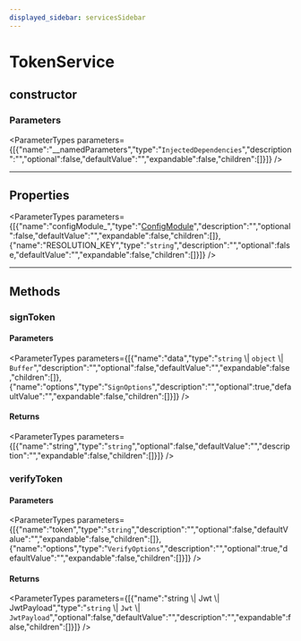 ```yaml
---
displayed_sidebar: servicesSidebar
---
```



# TokenService

## constructor

### Parameters

<ParameterTypes parameters={[{"name":"__namedParameters","type":"`InjectedDependencies`","description":"","optional":false,"defaultValue":"","expandable":false,"children":[]}]} />

___

## Properties

<ParameterTypes parameters={[{"name":"configModule_","type":"[ConfigModule](../../medusa/interfaces/medusa.ConfigModule-1.mdx)","description":"","optional":false,"defaultValue":"","expandable":false,"children":[]},{"name":"RESOLUTION_KEY","type":"`string`","description":"","optional":false,"defaultValue":"","expandable":false,"children":[]}]} />

___

## Methods

### signToken

#### Parameters

<ParameterTypes parameters={[{"name":"data","type":"`string` \\| `object` \\| `Buffer`","description":"","optional":false,"defaultValue":"","expandable":false,"children":[]},{"name":"options","type":"`SignOptions`","description":"","optional":true,"defaultValue":"","expandable":false,"children":[]}]} />

#### Returns

<ParameterTypes parameters={[{"name":"string","type":"`string`","optional":false,"defaultValue":"","description":"","expandable":false,"children":[]}]} />

### verifyToken

#### Parameters

<ParameterTypes parameters={[{"name":"token","type":"`string`","description":"","optional":false,"defaultValue":"","expandable":false,"children":[]},{"name":"options","type":"`VerifyOptions`","description":"","optional":true,"defaultValue":"","expandable":false,"children":[]}]} />

#### Returns

<ParameterTypes parameters={[{"name":"string \\| Jwt \\| JwtPayload","type":"`string` \\| `Jwt` \\| `JwtPayload`","optional":false,"defaultValue":"","description":"","expandable":false,"children":[]}]} />

